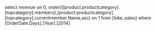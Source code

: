 select revenue on 0,
order({[product.productcategory].[topcategory].members},[product.productcategory].[topcategory].currentmember.Name,asc) on 1
from [bike_sales]
where [OrderDate.Days].[Year].[2014]